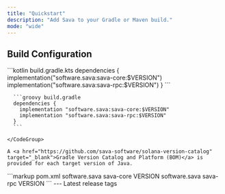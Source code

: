 ```yaml
---
title: "Quickstart"
description: "Add Sava to your Gradle or Maven build."
mode: "wide"
---
```


## Build Configuration

<Tabs>
  <Tab title="Gradle">
    <CodeGroup>
      ```kotlin build.gradle.kts
      dependencies {
        implementation("software.sava:sava-core:$VERSION")
        implementation("software.sava:sava-rpc:$VERSION")
      }
      ```

      ```groovy build.gradle
      dependencies {
        implementation "software.sava:sava-core:$VERSION"
        implementation "software.sava:sava-rpc:$VERSION"
      }
      ```

    </CodeGroup>

    A <a href="https://github.com/sava-software/solana-version-catalog" target="_blank">Gradle Version Catalog and Platform (BOM)</a> is provided for each target version of Java.

  </Tab>

  <Tab title="Maven">
      ```markup pom.xml
      <dependencies>
          <dependency>
              <groupId>software.sava</groupId>
              <artifactId>sava-core</artifactId>
              <version>VERSION</version>
          </dependency>
          <dependency>
              <groupId>software.sava</groupId>
              <artifactId>sava-rpc</artifactId>
              <version>VERSION</version>
          </dependency>
      </dependencies>
      ```
  </Tab>
</Tabs>
---

<Card title="Version Tags" icon="tags" horizontal={true} href="https://github.com/sava-software/sava/tags">
  Latest release tags
</Card>
